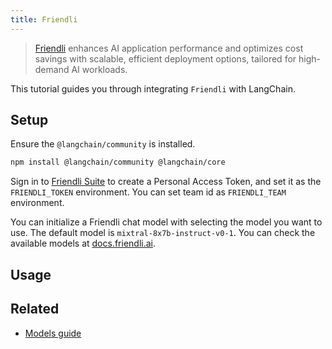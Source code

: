 ```yaml
---
title: Friendli
---
```


> [Friendli](https://friendli.ai/) enhances AI application performance and optimizes cost savings with scalable, efficient deployment options, tailored for high-demand AI workloads.

This tutorial guides you through integrating `Friendli` with LangChain.

## Setup

Ensure the `@langchain/community` is installed.


<IntegrationInstallTooltip/>

```bash npm
npm install @langchain/community @langchain/core
```

Sign in to [Friendli Suite](https://suite.friendli.ai/) to create a Personal Access Token, and set it as the `FRIENDLI_TOKEN` environment.
You can set team id as `FRIENDLI_TEAM` environment.

You can initialize a Friendli chat model with selecting the model you want to use. The default model is `mixtral-8x7b-instruct-v0-1`. You can check the available models at [docs.friendli.ai](https://docs.friendli.ai/guides/serverless_endpoints/pricing#text-generation-models).

## Usage


<Friendli />

## Related


- [Models guide](/oss/langchain/models)

